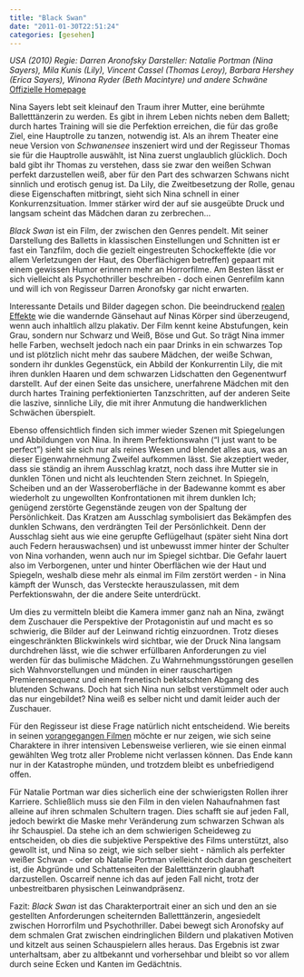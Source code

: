 ```yaml
---
title: "Black Swan"
date: "2011-01-30T22:51:24"
categories: [gesehen]
---
```


*USA (2010)
Regie: Darren Aronofsky
Darsteller: Natalie Portman (Nina Sayers), Mila Kunis (Lily), Vincent Cassel (Thomas Leroy), Barbara Hershey (Erica Sayers), Winona Ryder (Beth Macintyre) und andere Schwäne*
[Offizielle Homepage](http://www.blackswan-derfilm.de/)

Nina Sayers lebt seit kleinauf den Traum ihrer Mutter, eine berühmte Balletttänzerin zu werden. Es gibt in ihrem Leben nichts neben dem Ballett; durch hartes Training will sie die Perfektion erreichen, die für das große Ziel, eine Hauptrolle zu tanzen, notwendig ist. Als an ihrem Theater eine neue Version von *Schwanensee* inszeniert wird und der Regisseur Thomas sie für die Hauptrolle auswählt, ist Nina zuerst unglaublich glücklich. Doch bald gibt ihr Thomas zu verstehen, dass sie zwar den weißen Schwan perfekt darzustellen weiß, aber für den Part des schwarzen Schwans nicht sinnlich und erotisch genug ist. Da Lily, die Zweitbesetzung der Rolle, genau diese Eigenschaften mitbringt, sieht sich Nina schnell in einer Konkurrenzsituation. Immer stärker wird der auf sie ausgeübte Druck und langsam scheint das Mädchen daran zu zerbrechen...

*Black Swan* ist ein Film, der zwischen den Genres pendelt. Mit seiner Darstellung des Balletts in klassischen Einstellungen und Schnitten ist er fast ein Tanzfilm, doch die gezielt eingestreuten Schockeffekte (die vor allem Verletzungen der Haut, des Oberflächigen betreffen) gepaart mit einem gewissen Humor erinnern mehr an Horrorfilme. Am Besten lässt er sich vielleicht als Psychothriller beschreiben - doch einen Genrefilm kann und will ich von Regisseur Darren Aronofsky gar nicht erwarten.

Interessante Details und Bilder dagegen schon. Die beeindruckend [realen Effekte](http://www.youtube.com/embed/4n71sjmd-bM) wie die wandernde Gänsehaut auf Ninas Körper sind überzeugend, wenn auch inhaltlich allzu plakativ. Der Film kennt keine Abstufungen, kein Grau, sondern nur Schwarz und Weiß, Böse und Gut. So trägt Nina immer helle Farben, wechselt jedoch nach ein paar Drinks in ein schwarzes Top und ist plötzlich nicht mehr das saubere Mädchen, der weiße Schwan, sondern ihr dunkles Gegenstück, ein Abbild der Konkurrentin Lily, die mit ihren dunklen Haaren und dem schwarzen Lidschatten den Gegenentwurf darstellt. Auf der einen Seite das unsichere, unerfahrene Mädchen mit den durch hartes Training perfektionierten Tanzschritten, auf der anderen Seite die laszive, sinnliche Lily, die mit ihrer Anmutung die handwerklichen Schwächen überspielt.

Ebenso offensichtlich finden sich immer wieder Szenen mit Spiegelungen und Abbildungen von Nina. In ihrem Perfektionswahn ("I just want to be perfect") sieht sie sich nur als reines Wesen und blendet alles aus, was an dieser Eigenwahrnehmung Zweifel aufkommen lässt. Sie akzeptiert weder, dass sie ständig an ihrem Ausschlag kratzt, noch dass ihre Mutter sie in dunklen Tönen und nicht als leuchtenden Stern zeichnet. In Spiegeln, Scheiben und an der Wasseroberfläche in der Badewanne kommt es aber wiederholt zu ungewollten Konfrontationen mit ihrem dunklen Ich; genügend zerstörte Gegenstände zeugen von der Spaltung der Persönlichkeit. Das Kratzen am Ausschlag symbolisiert das Bekämpfen des dunklen Schwans, den verdrängten Teil der Persönlichkeit. Denn der Ausschlag sieht aus wie eine gerupfte Geflügelhaut (später sieht Nina dort auch Federn herauswachsen) und ist unbewusst immer hinter der Schulter von Nina vorhanden, wenn auch nur im Spiegel sichtbar. Die Gefahr lauert also im Verborgenen, unter und hinter Oberflächen wie der Haut und Spiegeln, weshalb diese mehr als einmal im Film zerstört werden - in Nina kämpft der Wunsch, das Versteckte herauszulassen, mit dem Perfektionswahn, der die andere Seite unterdrückt.

Um dies zu vermitteln bleibt die Kamera immer ganz nah an Nina, zwängt dem Zuschauer die Perspektive der Protagonistin auf und macht es so schwierig, die Bilder auf der Leinwand richtig einzuordnen. Trotz dieses eingeschränkten Blickwinkels wird sichtbar, wie der Druck Nina langsam durchdrehen lässt, wie die schwer erfüllbaren Anforderungen zu viel werden für das bulimische Mädchen. Zu Wahrnehmungsstörungen gesellen sich Wahnvorstellungen und münden in einer rauschartigen Premierensequenz und einem frenetisch beklatschten Abgang des blutenden Schwans. Doch hat sich Nina nun selbst verstümmelt oder auch das nur eingebildet? Nina weiß es selber nicht und damit leider auch der Zuschauer.

Für den Regisseur ist diese Frage natürlich nicht entscheidend. Wie bereits in seinen [vorangegangen Filmen](/blog/2009/08/30/eine-kleine-darren-aronofsky-retrospektive/) möchte er nur zeigen, wie sich seine Charaktere in ihrer intensiven Lebensweise verlieren, wie sie einen einmal gewählten Weg trotz aller Probleme nicht verlassen können. Das Ende kann nur in der Katastrophe münden, und trotzdem bleibt es unbefriedigend offen.

Für Natalie Portman war dies sicherlich eine der schwierigsten Rollen ihrer Karriere. Schließlich muss sie den Film in den vielen Nahaufnahmen fast alleine auf ihren schmalen Schultern tragen. Dies schafft sie auf jeden Fall, jedoch bewirkt die Maske mehr Veränderung zum schwarzen Schwan als ihr Schauspiel. Da stehe ich an dem schwierigen Scheideweg zu entscheiden, ob dies die subjektive Perspektive des Films unterstützt, also gewollt ist, und Nina so zeigt, wie sich selber sieht - nämlich als perfekter weißer Schwan - oder ob Natalie Portman vielleicht doch daran gescheitert ist, die Abgründe und Schattenseiten der Baletttänzerin glaubhaft darzustellen. Oscarreif nenne ich das auf jeden Fall nicht, trotz der unbestreitbaren physischen Leinwandpräsenz.

Fazit: *Black Swan* ist das Charakterportrait einer an sich und den an sie gestellten Anforderungen scheiternden Balletttänzerin, angesiedelt zwischen Horrorfilm und Psychothriller. Dabei bewegt sich Aronofsky auf dem schmalen Grat zwischen eindringlichen Bildern und plakativen Motiven und kitzelt aus seinen Schauspielern alles heraus. Das Ergebnis ist zwar unterhaltsam, aber zu altbekannt und vorhersehbar und bleibt so vor allem durch seine Ecken und Kanten im Gedächtnis.
